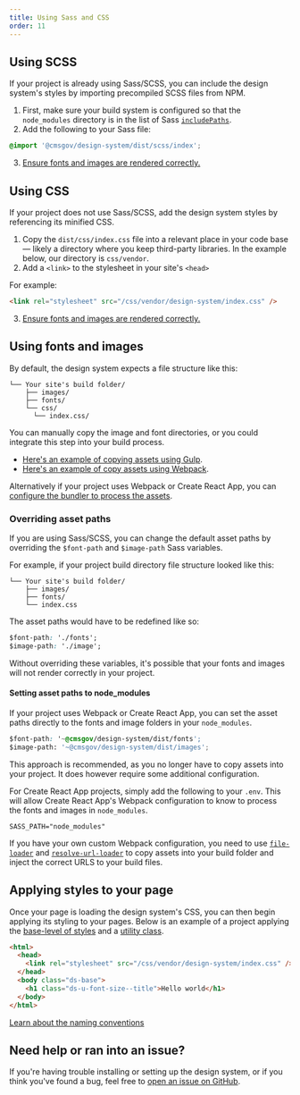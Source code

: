 ```yaml
---
title: Using Sass and CSS
order: 11
---
```


## Using SCSS

If your project is already using Sass/SCSS, you can include the design system's styles by importing precompiled SCSS files from NPM.

1. First, make sure your build system is configured so that the `node_modules` directory is in the list of Sass [`includePaths`](https://github.com/sass/node-sass#includepaths).
2. Add the following to your Sass file:

```css
@import '@cmsgov/design-system/dist/scss/index';
```

3. [Ensure fonts and images are rendered correctly.](/getting-started/developers/using-sass-and-css/#using-fonts-and-images)

## Using CSS

If your project does not use Sass/SCSS, add the design system styles by referencing its minified CSS.

1. Copy the `dist/css/index.css` file into a relevant place in your code base — likely a directory where you keep third-party libraries. In the example below, our directory is `css/vendor`.
2. Add a `<link>` to the stylesheet in your site's `<head>`

For example:

```html
<link rel="stylesheet" src="/css/vendor/design-system/index.css" />
```

3. [Ensure fonts and images are rendered correctly.](getting-started/developers/using-sass-and-css/#using-fonts-and-images)

## Using fonts and images

By default, the design system expects a file structure like this:

```
└── Your site's build folder/
    ├── images/
    ├── fonts/
    └── css/
      └── index.css/
```

You can manually copy the image and font directories, or you could integrate this step into your build process.

- [Here's an example of copying assets using Gulp](https://github.com/CMSgov/design-system/blob/master/examples/react-app/Gulpfile.js).
- [Here's an example of copy assets using Webpack](https://github.com/CMSgov/design-system/blob/master/examples/webpack-demo/webpack.config.js).

Alternatively if your project uses Webpack or Create React App, you can [configure the bundler to process the assets](/getting-started/developers/using-sass-and-css/#setting-asset-paths-to-node_modules).

### Overriding asset paths

If you are using Sass/SCSS, you can change the default asset paths by overriding the `$font-path` and `$image-path` Sass variables.

For example, if your project build directory file structure looked like this:

```
└── Your site's build folder/
    ├── images/
    ├── fonts/
    └── index.css
```

The asset paths would have to be redefined like so:

```css
$font-path: './fonts';
$image-path: './image';
```

Without overriding these variables, it's possible that your fonts and images will not render correctly in your project.

#### Setting asset paths to node_modules

If your project uses Webpack or Create React App, you can set the asset paths directly to the fonts and image folders in your `node_modules`.

```css
$font-path: '~@cmsgov/design-system/dist/fonts';
$image-path: '~@cmsgov/design-system/dist/images';
```

This approach is recommended, as you no longer have to copy assets into your project. It does however require some additional configuration.

For Create React App projects, simply add the following to your `.env`. This will allow Create React App's Webpack configuration to know to process the fonts and images in `node_modules`.

```
SASS_PATH="node_modules"
```

If you have your own custom Webpack configuration, you need to use [`file-loader`](https://webpack.js.org/loaders/file-loader/) and [`resolve-url-loader`](https://github.com/bholloway/resolve-url-loader) to copy assets into your build folder and inject the correct URLS to your build files.

## Applying styles to your page

Once your page is loading the design system's CSS, you can then begin applying its styling to your pages. Below is an example of a project applying the [base-level of styles](/styles/base/) and a [utility class](/utilities/overview/).

```html
<html>
  <head>
    <link rel="stylesheet" src="/css/vendor/design-system/index.css" />
  </head>
  <body class="ds-base">
    <h1 class="ds-u-font-size--title">Hello world</h1>
  </body>
</html>
```

[Learn about the naming conventions](/getting-started/developers/code-conventions/)

## Need help or ran into an issue?

If you're having trouble installing or setting up the design system, or if you think you've found a bug, feel free to [open an issue on GitHub](https://github.com/CMSgov/design-system/issues).
